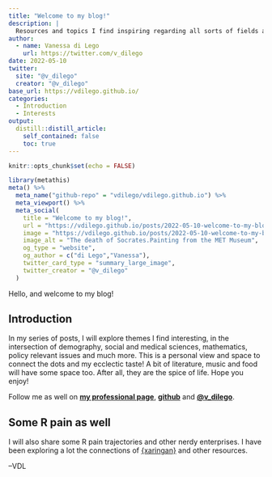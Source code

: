 ```yaml
---
title: "Welcome to my blog!"
description: |
  Resources and topics I find inspiring regarding all sorts of fields and issues
author:
  - name: Vanessa di Lego
    url: https://twitter.com/v_dilego
date: 2022-05-10
twitter:
  site: "@v_dilego"
  creator: "@v_dilego"
base_url: https://vdilego.github.io/
categories:
  - Introduction
  - Interests
output:
  distill::distill_article:
    self_contained: false
    toc: true
---
```


```r
knitr::opts_chunk$set(echo = FALSE)
```

```r
library(metathis)
meta() %>%
  meta_name("github-repo" = "vdilego/vdilego.github.io") %>%
  meta_viewport() %>%
  meta_social(
    title = "Welcome to my blog!",
    url = "https://vdilego.github.io/posts/2022-05-10-welcome-to-my-blog/",
    image = "https://vdilego.github.io/posts/2022-05-10-welcome-to-my-blog/death_socrates.jpeg",
    image_alt = "The death of Socrates.Painting from the MET Museum",
    og_type = "website",
    og_author = c("di Lego","Vanessa"),
    twitter_card_type = "summary_large_image",
    twitter_creator = "@v_dilego"
  )
```

Hello, and welcome to my blog!

## Introduction

In my series of posts, I will explore themes I find interesting, in the intersection of demography, social and medical sciences, mathematics, policy relevant issues and much more. This is a personal view and space to connect the dots and my ecclectic taste! A bit of literature, music and food will have some space too. After all, they are the spice of life. Hope you enjoy!

Follow me as well on [**my professional page**](http://www.wittgensteincentre.org/en/staff/member/di-lego.htm), [**github**](https://github.com/vdilego) and [**\@v_dilego**](https://twitter.com/v_dilego).


## Some R pain as well

I will also share some R pain trajectories and other nerdy enterprises. I have been exploring a lot the connections of [{xaringan}](https://github.com/yihui/xaringan) and other resources. 



--VDL

